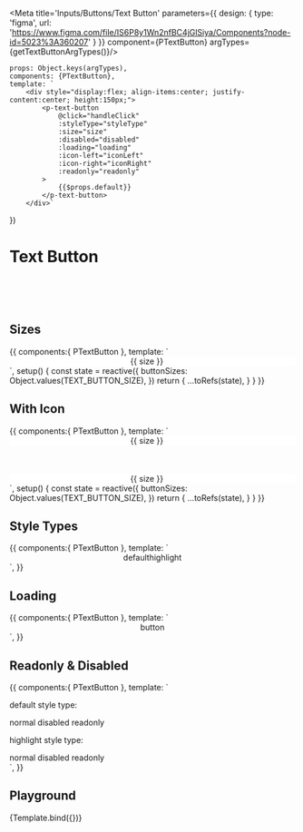 
<Meta title='Inputs/Buttons/Text Button' parameters={{
    design: {
        type: 'figma',
        url: 'https://www.figma.com/file/IS6P8y1Wn2nfBC4jGlSiya/Components?node-id=5023%3A360207'
    }
}} component={PTextButton} argTypes={getTextButtonArgTypes()}/>

    props: Object.keys(argTypes),
    components: {PTextButton},
    template: `
        <div style="display:flex; align-items:center; justify-content:center; height:150px;">
            <p-text-button
                @click="handleClick"
                :styleType="styleType"
                :size="size"
                :disabled="disabled"
                :loading="loading"
                :icon-left="iconLeft"
                :icon-right="iconRight"
                :readonly="readonly"
            >
                {{$props.default}}
            </p-text-button>
        </div>`
})

# Text Button

<br/>
<br/>
<br/>

## Sizes
<Canvas>
    <Story name='Sizes'>
        {{
            components:{ PTextButton },
            template: `
                <div style="display:flex; align-items:center; justify-content:center; background-color: white">
                    <p-text-button v-for="size in buttonSizes" style-type="default" style="margin-right: 20px" :size="size">
                        {{ size }}
                    </p-text-button>
                </div>`,
            setup() {
                const state = reactive({
                    buttonSizes: Object.values(TEXT_BUTTON_SIZE),
                })
                return {
                    ...toRefs(state),
                }
            }
        }}
    </Story>
</Canvas>


## With Icon
<Canvas>
    <Story name='With Icon'>
        {{
            components:{ PTextButton },
            template: `
                <div>
                    <div style="display:flex; align-items:center; justify-content:center; background-color: white">
                        <p-text-button v-for="size in buttonSizes" style-type="default" style="margin-right: 20px" :size="size" icon-left="ic_plus_bold">
                            {{ size }}
                        </p-text-button>
                    </div>
                    <div style="display:flex; align-items:center; justify-content:center; margin-top: 50px; background-color: white">
                        <p-text-button v-for="size in buttonSizes" style-type="default" style="margin-right: 20px" :size="size" icon-right="ic_plus_bold">
                            {{ size }}
                        </p-text-button>
                    </div>
                </div>
`,
            setup() {
                const state = reactive({
                    buttonSizes: Object.values(TEXT_BUTTON_SIZE),
                })
                return {
                    ...toRefs(state),
                }
            }
        }}
    </Story>
</Canvas>

## Style Types
<Canvas>
    <Story name='Style Types'>
        {{
            components:{ PTextButton },
            template: `
                <div style="display: flex; align-items: center; justify-content: center">
                    <p-text-button style-type="default">
                        default
                    </p-text-button>
                    <p-text-button style-type="highlight">
                        highlight
                    </p-text-button>
                </div>`,
        }}
    </Story>
</Canvas>

## Loading
<Canvas>
    <Story name='Loading'>
        {{
            components:{ PTextButton },
            template: `
                <div style="display:flex; align-items:center; justify-content:center;">
                    <p-text-button :loading="true">
                        button
                    </p-text-button>
                </div>`,
        }}
    </Story>
</Canvas>

## Readonly & Disabled
<Canvas>
    <Story name='Readonly & Disabled'>
        {{
            components:{ PTextButton },
            template: `
                <div class="flex flex-col">
                    <div class="py-4">
                        <p class="mb-3 font-bold">default style type: </p>
                        <div class="flex items-center gap-4">
                            <p-text-button>
                                normal
                            </p-text-button>
                            <p-text-button disabled>
                                disabled
                            </p-text-button>
                            <p-text-button readonly>
                                readonly
                            </p-text-button>
                        </div>
                    </div>
                    <div class="py-4">
                        <p class="mb-3 font-bold">highlight style type: </p>
                       <div class="flex items-center gap-4">
                           <p-text-button style-type="highlight">
                               normal
                           </p-text-button>
                           <p-text-button disabled style-type="highlight">
                               disabled
                           </p-text-button>
                           <p-text-button readonly style-type="highlight">
                               readonly
                           </p-text-button>
                        </div>
                    </div>
                </div>`,
        }}
    </Story>
</Canvas>



## Playground

<Canvas>
    <Story name="Playground" height="150px">
        {Template.bind({})}
    </Story>
</Canvas>

<ArgsTable story="Playground" />

